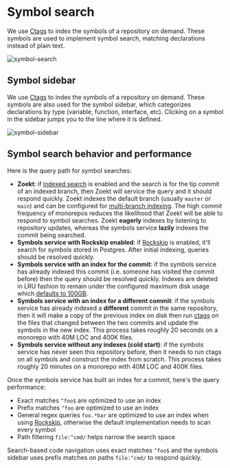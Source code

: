 # Symbol search

We use [Ctags](https://github.com/universal-ctags/ctags) to index the symbols of a repository on demand. These symbols are used to implement symbol search, matching declarations instead of plain text.

![symbol-search](https://storage.googleapis.com/sourcegraph-assets/Docs/Symbols.png)

## Symbol sidebar

We use [Ctags](https://github.com/universal-ctags/ctags) to index the symbols of a repository on demand. These symbols are also used for the symbol sidebar, which categorizes declarations by type (variable, function, interface, etc). Clicking on a symbol in the sidebar jumps you to the line where it is defined.

![symbol-sidebar](https://storage.googleapis.com/sourcegraph-assets/Docs/SymbolSidebar.png)

## Symbol search behavior and performance

Here is the query path for symbol searches:

- **Zoekt**: if [indexed search](/admin/search#indexed-search) is enabled and the search is for the tip commit of an indexed branch, then Zoekt will service the query and it should respond quickly. Zoekt indexes the default branch (usually `master` or `main`) and can be configured for [multi-branch indexing](/code-search/features#multi-branch-indexing-experimental). The high commit frequency of monorepos reduces the likelihood that Zoekt will be able to respond to symbol searches. Zoekt **eagerly** indexes by listening to repository updates, whereas the symbols service **lazily** indexes the commit being searched.
- **Symbols service with Rockskip enabled**: if [Rockskip](/code_navigation/explanations/rockskip) is enabled, it'll search for symbols stored in Postgres. After initial indexing, queries should be resolved quickly.
- **Symbols service with an index for the commit**: if the symbols service has already indexed this commit (i.e. someone has visited the commit before) then the query should be resolved quickly. Indexes are deleted in LRU fashion to remain under the configured maximum disk usage which [defaults to 100GB](/code_navigation/explanations/search_based_code_navigation#what-configuration-settings-can-i-apply).
- **Symbols service with an index for a different commit**: if the symbols service has already indexed a **different** commit in the same repository, then it will make a copy of the previous index on disk then run [ctags](https://github.com/universal-ctags/ctags#readme) on the files that changed between the two commits and update the symbols in the new index. This process takes roughly 20 seconds on a monorepo with 40M LOC and 400K files.
- **Symbols service without any indexes (cold start)**: if the symbols service has never seen this repository before, then it needs to run ctags on all symbols and construct the index from scratch. This process takes roughly 20 minutes on a monorepo with 40M LOC and 400K files.

Once the symbols service has built an index for a commit, here's the query performance:

- Exact matches `^foo$` are optimized to use an index
- Prefix matches `^foo` are optimized to use an index
- General regex queries `foo.*bar` are optimized to use an index when using [Rockskip](/code_navigation/explanations/rockskip), otherwise the default implementation needs to scan every symbol
- Path filtering `file:^cmd/` helps narrow the search space

Search-based code navigation uses exact matches `^foo$` and the symbols sidebar uses prefix matches on paths `file:^cmd/` to respond quickly.
